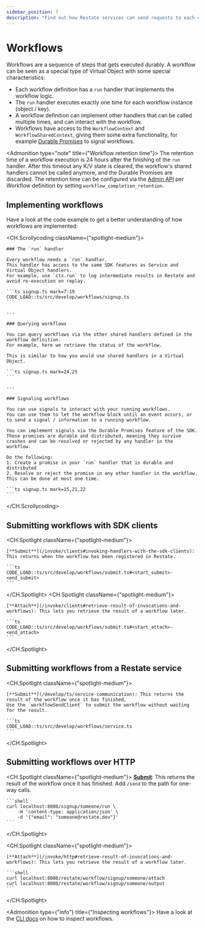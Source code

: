 ```yaml
---
sidebar_position: 7
description: "Find out how Restate services can send requests to each other."
---
```



# Workflows

Workflows are a sequence of steps that gets executed durably.
A workflow can be seen as a special type of Virtual Object with some special characteristics:

- Each workflow definition has a `run` handler that implements the workflow logic.
- The `run` handler executes exactly one time for each workflow instance (object / key).
- A workflow definition can implement other handlers that can be called multiple times, and can interact with the workflow.
- Workflows have access to the `WorkflowContext` and `WorkflowSharedContext`, giving them some extra functionality, for example [Durable Promises](/develop/ts/workflows#signaling-workflows) to signal workflows.

<Admonition type="note" title={"Workflow retention time"}>
    The retention time of a workflow execution is 24 hours after the finishing of the `run` handler.
    After this timeout any K/V state is cleared, the workflow's shared handlers cannot be called anymore, and the Durable Promises are discarded.
    The retention time can be configured via the [Admin API](/references/admin-api/#tag/service/operation/modify_service) per Workflow definition by setting `workflow_completion_retention`.
</Admonition>

## Implementing workflows
Have a look at the code example to get a better understanding of how workflows are implemented:

<CH.Scrollycoding className={"spotlight-medium"}>

    ### The `run` handler

    Every workflow needs a `run` handler.
    This handler has access to the same SDK features as Service and Virtual Object handlers.
    For example, use `ctx.run` to log intermediate results in Restate and avoid re-execution on replay.

    ```ts signup.ts mark=7:19
    CODE_LOAD::ts/src/develop/workflows/signup.ts
    ```

    ---

    ### Querying workflows

    You can query workflows via the other shared handlers defined in the workflow definition.
    For example, here we retrieve the status of the workflow.

    This is similar to how you would use shared handlers in a Virtual Object.

    ```ts signup.ts mark=24,25
    ```

    ---

    ### Signaling workflows

    You can use signals to interact with your running workflows.
    You can use them to let the workflow block until an event occurs, or to send a signal / information to a running workflow.

    You can implement signals via the Durable Promises feature of the SDK.
    These promises are durable and distributed, meaning they survive crashes and can be resolved or rejected by any handler in the workflow.

    Do the following:
    1. Create a promise in your `run` handler that is durable and distributed
    2. Resolve or reject the promise in any other handler in the workflow. This can be done at most one time.

    ```ts signup.ts mark=15,21,22
    ```

</CH.Scrollycoding>

## Submitting workflows with SDK clients
<CH.Spotlight className={"spotlight-medium"}>

    [**Submit**](/invoke/clients#invoking-handlers-with-the-sdk-clients): This returns when the workflow has been registered in Restate.

    ```ts
    CODE_LOAD::ts/src/develop/workflows/submit.ts#<start_submit>-<end_submit>
    ```

</CH.Spotlight>
<CH.Spotlight className={"spotlight-medium"}>

    [**Attach**](/invoke/clients#retrieve-result-of-invocations-and-workflows): This lets you retrieve the result of a workflow later.

    ```ts
    CODE_LOAD::ts/src/develop/workflows/submit.ts#<start_attach>-<end_attach>
    ```
</CH.Spotlight>


## Submitting workflows from a Restate service
<CH.Spotlight className={"spotlight-medium"}>

    [**Submit**](/develop/ts/service-communication): This returns the result of the workflow once it has finished.
    Use the `workflowSendClient` to submit the workflow without waiting for the result.

    ```ts
    CODE_LOAD::ts/src/develop/workflows/service.ts
    ```
</CH.Spotlight>

## Submitting workflows over HTTP
<CH.Spotlight className={"spotlight-medium"}>
    [**Submit**](/invoke/http#request-response-calls-over-http): This returns the result of the workflow once it has finished.
    Add `/send` to the path for one-way calls.

    ```shell
    curl localhost:8080/signup/someone/run \
        -H 'content-type: application/json' \
        -d '{"email": "someone@restate.dev"}'
    ```
</CH.Spotlight>

<CH.Spotlight className={"spotlight-medium"}>

    [**Attach**](/invoke/http#retrieve-result-of-invocations-and-workflows): This lets you retrieve the result of a workflow later.

    ```shell
    curl localhost:8080/restate/workflow/signup/someone/attach
    curl localhost:8080/restate/workflow/signup/someone/output
    ```

</CH.Spotlight>


<Admonition type={"info"} title={"Inspecting workflows"}>
    Have a look at the [CLI docs](/operate/introspection) on how to inspect workflows.
</Admonition>







